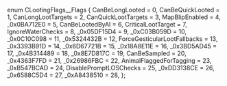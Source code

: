 enum CLootingFlags__Flags
{
	CanBeLongLooted = 0,
	CanBeQuickLooted = 1,
	CanLongLootTargets = 2,
	CanQuickLootTargets = 3,
	MapBlipEnabled = 4,
	_0x0BA712E0 = 5,
	CanBeLootedByAI = 6,
	CriticalLootTarget = 7,
	IgnoreWaterChecks = 8,
	_0x05DF15D4 = 9,
	_0xC03B059D = 10,
	_0x0C10C098 = 11,
	_0x5324432B = 12,
	ForceGesticularLootFallbacks = 13,
	_0x3393B91D = 14,
	_0x6D67721B = 15,
	_0x18A8E11E = 16,
	_0x3BD5AD45 = 17,
	_0x4B314489 = 18,
	_0x8E7D817C = 19,
	CanBeSampled = 20,
	_0x4363F7FD = 21,
	_0x26986FBC = 22,
	AnimalFlaggedForTagging = 23,
	_0xB547BCAD = 24,
	DisablePromptLOSChecks = 25,
	_0xDD3138CE = 26,
	_0x6588C5D4 = 27,
	_0xA8438510 = 28,
};
